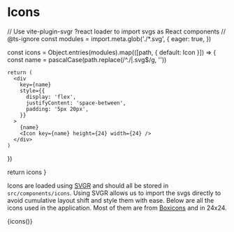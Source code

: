 
<Meta title="Icons" />

# Icons

  // Use vite-plugin-svgr ?react loader to import svgs as React components
  // @ts-ignore
  const modules = import.meta.glob('./*.svg', { eager: true, })

const icons = Object.entries(modules).map(([path, { default: Icon }]) => {
const name = pascalCase(path.replace(/^\.\/|\.svg$/g, ''))

    return (
      <div
        key={name}
        style={{
          display: 'flex',
          justifyContent: 'space-between',
          padding: '5px 20px',
        }}
      >
        {name}
        <Icon key={name} height={24} width={24} />
      </div>
    )

})

return icons
}

Icons are loaded using [SVGR](https://react-svgr.com/) and should all be stored in `src/components/icons`.
Using SVGR allows us to import the svgs directly to avoid cumulative layout shift and style them with ease.
Below are all the icons used in the application. Most of them are from [Boxicons](https://boxicons.com/) and in 24x24.

<div
  style={{
    display: 'grid',
    gridTemplateColumns: 'repeat(3, 1fr)',
    gap: '3rem',
  }}
>
  {icons()}
</div>
